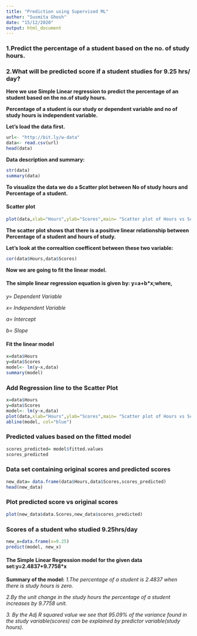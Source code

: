 ---
title: "Prediction using Supervised ML"
author: "Susmita Ghosh"
date: "15/12/2020"
output: html_document
---

### 1.Predict the percentage of a student based on the no. of study hours.

### 2.What will be predicted score if a student studies for 9.25 hrs/ day?

**Here we use Simple Linear regression to predict the percentage of an student based on the no.of study hours.**

**Percentage of a student is our study or dependent variable and no of study hours is independent variable.**

**Let's load the data first.**

```{r}
url<- "http://bit.ly/w-data"
data<- read.csv(url)
head(data)
```

**Data description and summary:**
```{r}
str(data)
summary(data)
```

**To visualize the data we do a Scatter plot between No of study hours and Percentage of a student.**

#### Scatter plot 
```{r}
plot(data,xlab="Hours",ylab="Scores",main= "Scatter plot of Hours vs Scores",col= "red")
```

**The scatter plot shows that there is a positive linear relationship between Percentage of a student and hours of study.**


**Let's look at the correaltion coefficent between these two variable:**
```{r}
cor(data$Hours,data$Scores)
```

**Now we are going to fit the linear model.**


#### The simple linear regression equation is given by: y=a+b*x;where,


*y= Dependent Variable*

*x= Independent Variable*

*a= Intercept*

*b= Slope*

#### Fit the linear model
```{r}
x=data$Hours
y=data$Scores
model<- lm(y~x,data)
summary(model)
```
### Add Regression line to the Scatter Plot
```{r}
x=data$Hours
y=data$Scores
model<- lm(y~x,data)
plot(data,xlab="Hours",ylab="Scores",main= "Scatter plot of Hours vs Scores",col= "red")
abline(model, col="blue")
```

### Predicted values based on the fitted model
```{r}
scores_predicted= model$fitted.values
scores_predicted
```

### Data set containing original scores and predicted scores
```{r}
new_data= data.frame(data$Hours,data$Scores,scores_predicted)
head(new_data)
```

### Plot predicted score vs original scores
```{r}
plot(new_data$data.Scores,new_data$scores_predicted)
```

### Scores of a student who studied 9.25hrs/day
```{r}
new_x=data.frame(x=9.25)
predict(model, new_x)
```

#### The Simple Linear Regression model for the given data set:y=2.4837+9.7758*x

**Summary of the model:**
*1.The percentage of a student is 2.4837 when there is study hours is zero.*

*2.By the unit change in the study hours the percentage of a student increases by 9.7758 unit.*

*3. By the Adj R squared value we see that 95.09% of the variance found in the study variable(scores) can be explained by predictor variable(study hours).*

